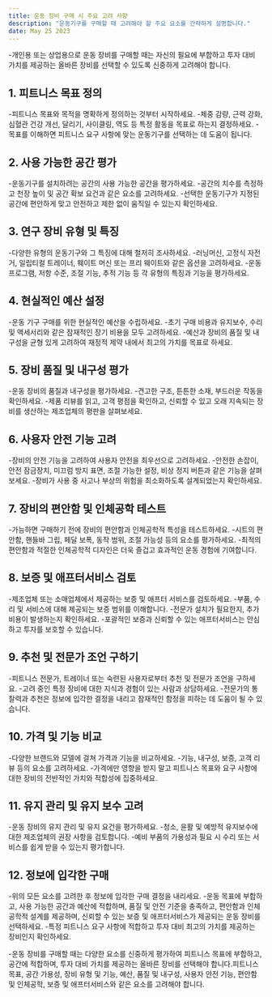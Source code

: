 ```yaml
---
title: 운동 장비 구매 시 주요 고려 사항
description: "운동기구를 구매할 때 고려해야 할 주요 요소를 간략하게 설명합니다."
date: May 25 2023
---
```


-개인용 또는 상업용으로 운동 장비를 구매할 때는 자신의 필요에 부합하고 투자 대비 가치를 제공하는 올바른 장비를 선택할 수 있도록 신중하게 고려해야 합니다.

## 1. 피트니스 목표 정의
-피트니스 목표와 목적을 명확하게 정의하는 것부터 시작하세요. 
-체중 감량, 근력 강화, 심혈관 건강 개선, 달리기, 사이클링, 역도 등 특정 활동을 목표로 하는지 결정하세요. 
-목표를 이해하면 피트니스 요구 사항에 맞는 운동기구를 선택하는 데 도움이 됩니다.

## 2. 사용 가능한 공간 평가
-운동기구를 설치하려는 공간의 사용 가능한 공간을 평가하세요. 
-공간의 치수를 측정하고 천장 높이 및 공간 확보 요건과 같은 요소를 고려하세요. 
-선택한 운동기구가 지정된 공간에 편안하게 맞고 안전하고 제한 없이 움직일 수 있는지 확인하세요.

## 3. 연구 장비 유형 및 특징
-다양한 유형의 운동기구와 그 특징에 대해 철저히 조사하세요. 
-러닝머신, 고정식 자전거, 일립티컬 트레이너, 웨이트 머신 또는 프리 웨이트와 같은 옵션을 고려하세요. 
-운동 프로그램, 저항 수준, 조절 기능, 추적 기능 등 각 유형의 특징과 기능을 평가하세요.

## 4. 현실적인 예산 설정
-운동 기구 구매를 위한 현실적인 예산을 수립하세요. 
-초기 구매 비용과 유지보수, 수리 및 액세서리와 같은 잠재적인 장기 비용을 모두 고려하세요. 
-예산과 장비의 품질 및 내구성을 균형 있게 고려하여 재정적 제약 내에서 최고의 가치를 목표로 하세요.

## 5. 장비 품질 및 내구성 평가
-운동 장비의 품질과 내구성을 평가하세요. 
-견고한 구조, 튼튼한 소재, 부드러운 작동을 확인하세요. 
-제품 리뷰를 읽고, 고객 평점을 확인하고, 신뢰할 수 있고 오래 지속되는 장비를 생산하는 제조업체의 평판을 살펴보세요.

## 6. 사용자 안전 기능 고려
-장비의 안전 기능을 고려하여 사용자 안전을 최우선으로 고려하세요. 
-안전한 손잡이, 안전 잠금장치, 미끄럼 방지 표면, 조절 가능한 설정, 비상 정지 버튼과 같은 기능을 살펴보세요. 
-장비가 사용 중 사고나 부상의 위험을 최소화하도록 설계되었는지 확인하세요.

## 7. 장비의 편안함 및 인체공학 테스트
-가능하면 구매하기 전에 장비의 편안함과 인체공학적 특성을 테스트하세요. 
-시트의 편안함, 핸들바 그립, 페달 보폭, 동작 범위, 조절 가능성 등의 요소를 평가하세요. 
-최적의 편안함과 적절한 인체공학적 디자인은 더욱 즐겁고 효과적인 운동 경험에 기여합니다.

## 8. 보증 및 애프터서비스 검토
-제조업체 또는 소매업체에서 제공하는 보증 및 애프터 서비스를 검토하세요. 
-부품, 수리 및 서비스에 대해 제공되는 보증 범위를 이해합니다. 
-전문가 설치가 필요한지, 추가 비용이 발생하는지 확인하세요. 
-포괄적인 보증과 신뢰할 수 있는 애프터서비스는 안심하고 투자를 보호할 수 있습니다.

## 9. 추천 및 전문가 조언 구하기
-피트니스 전문가, 트레이너 또는 숙련된 사용자로부터 추천 및 전문가 조언을 구하세요. 
-고려 중인 특정 장비에 대한 지식과 경험이 있는 사람과 상담하세요. 
-전문가의 통찰력과 추천은 정보에 입각한 결정을 내리고 잠재적인 함정을 피하는 데 도움이 될 수 있습니다.

## 10. 가격 및 기능 비교
-다양한 브랜드와 모델에 걸쳐 가격과 기능을 비교하세요. 
-기능, 내구성, 보증, 고객 리뷰 등의 요소를 고려하세요. 
-가격에만 영향을 받지 말고 피트니스 목표와 요구 사항에 대한 장비의 전반적인 가치와 적합성에 집중하세요.

## 11. 유지 관리 및 유지 보수 고려
-운동 장비의 유지 관리 및 유지 요건을 평가하세요. 
-청소, 윤활 및 예방적 유지보수에 대한 제조업체의 권장 사항을 검토합니다. 
-예비 부품의 가용성과 필요 시 수리 또는 서비스를 쉽게 받을 수 있는지 평가합니다.

## 12. 정보에 입각한 구매
-위의 모든 요소를 고려한 후 정보에 입각한 구매 결정을 내리세요. 
-운동 목표에 부합하고, 사용 가능한 공간과 예산에 적합하며, 품질 및 안전 기준을 충족하고, 편안함과 인체공학적 설계를 제공하며, 신뢰할 수 있는 보증 및 애프터서비스가 제공되는 운동 장비를 선택하세요. 
-특정 피트니스 요구 사항에 적합하고 투자 대비 최고의 가치를 제공하는 장비인지 확인하세요.

-운동 장비를 구매할 때는 다양한 요소를 신중하게 평가하여 피트니스 목표에 부합하고, 공간에 적합하며, 투자 대비 가치를 제공하는 올바른 장비를 선택해야 합니다.피트니스 목표, 공간 가용성, 장비 유형 및 기능, 예산, 품질 및 내구성, 사용자 안전 기능, 편안함 및 인체공학, 보증 및 애프터서비스와 같은 요소를 고려해야 합니다.
